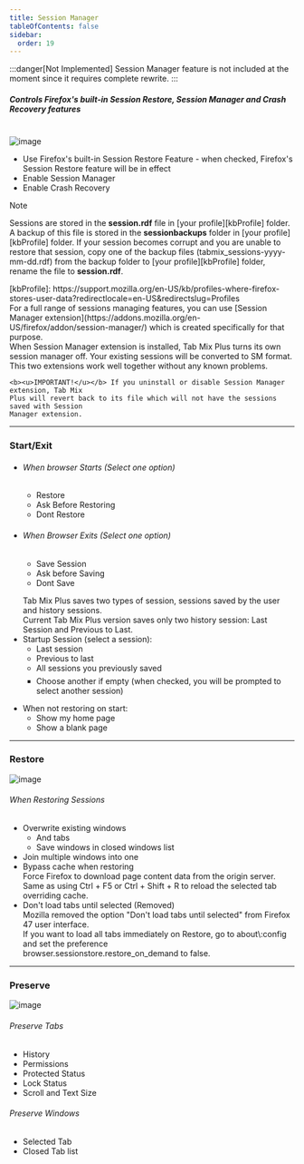 ```yaml
---
title: Session Manager
tableOfContents: false
sidebar:
  order: 19
---
```



:::danger[Not Implemented]
Session Manager feature is not included at the moment since it requires complete rewrite.
:::

##### Controls Firefox's built-in Session Restore, Session Manager and Crash Recovery features

<br />

<Image class="help-img" src={sessionStartexit} alt="image" />

<div class="topic">
  <ul class="list-disc pl-8">
    <li>
      Use Firefox's built-in Session Restore Feature - when checked, Firefox's Session Restore
      feature will be in effect
    </li>
    <li class="default">Enable Session Manager</li>
    <li class="default">Enable Crash Recovery</li>
  </ul>

  <aside aria-label="Note" class="starlight-aside starlight-aside--note">
    <p class="starlight-aside__title" aria-hidden="true">Note</p>
    <p>
      Sessions are stored in the <b>session.rdf</b> file in
      [your profile][kbProfile]
      folder. A backup of this file is stored in the <b>sessionbackups</b> folder in
      [your profile][kbProfile]
      folder. If your session becomes corrupt and you are unable to restore that session, copy
      one of the backup files (tabmix_sessions-yyyy-mm-dd.rdf) from the backup folder to
      [your profile][kbProfile]
      folder, rename the file to <b>session.rdf</b>.
    </p>
    [kbProfile]: https://support.mozilla.org/en-US/kb/profiles-where-firefox-stores-user-data?redirectlocale=en-US&redirectslug=Profiles
  </aside>
  <aside aria-label="Note" class="starlight-aside starlight-aside--note">
    For a full range of sessions managing features, you can use
    [Session Manager extension](https://addons.mozilla.org/en-US/firefox/addon/session-manager/)
    which is created specifically for that purpose.<br />
    When Session Manager extension is installed, Tab Mix Plus turns its own session manager
    off. Your existing sessions will be converted to SM format. This two extensions work well
    together without any known problems.

    <b><u>IMPORTANT!</u></b> If you uninstall or disable Session Manager extension, Tab Mix
    Plus will revert back to its file which will not have the sessions saved with Session
    Manager extension.
  </aside>
</div>

---
<div class="topic">
  <h3>Start/Exit</h3>
  <ul class="list-disc pl-8">
    <li>
      <h6>When browser Starts <span class="font-normal">(Select one option)</span></h6>
      <ul class="list-disc pl-8">
        <li>Restore</li>
        <li>Ask Before Restoring</li>
        <li class="default">Dont Restore</li>
      </ul>
    </li>
  </ul>
  <ul class="list-disc pl-8">
    <li>
      <h6>When Browser Exits <span class="font-normal">(Select one option)</span></h6>
      <ul class="list-disc pl-8">
        <li class="default">Save Session</li>
        <li>Ask before Saving</li>
        <li>Dont Save</li>
      </ul>
    </li>
  </ul>
</div>

<ul class="topic list-disc pl-8">
  Tab Mix Plus saves two types of session, sessions saved by the user and history sessions.<br />
  Current Tab Mix Plus version saves only two history session: Last Session and Previous to
  Last.<br />
  <li>
    Startup Session (select a session):
    <ul class="list-disc pl-8">
      <li class="default">Last session</li>
      <li>Previous to last</li>
      <li>All sessions you previously saved</li>
      <li style="margin-top: 6px; list-style-type: square">
        Choose another if empty (when checked, you will be prompted to select another session)
      </li>
    </ul>
  </li>
</ul>

<ul class="topic list-disc pl-8">
  <li>
    When not restoring on start:
    <ul class="circle list-disc pl-8">
      <li class="default">Show my home page</li>
      <li>Show a blank page</li>
    </ul>
  </li>
</ul>

---
<h3>Restore</h3>
<Image class="help-img" src={sessionRestore} alt="image" />

<div class="topic">
  <a name="restore"></a>
  <h6>When Restoring Sessions</h6>
  <ul class="list-disc pl-8">
    <li class="default">
      Overwrite existing windows
      <ul class="square list-disc pl-8">
        <li class="default">And tabs</li>
        <li class="default">Save windows in closed windows list</li>
      </ul>
    </li>
    <li>Join multiple windows into one</li>
    <li>
      Bypass cache when restoring
      <aside aria-label="Note" class="starlight-aside starlight-aside--note">
        Force Firefox to download page content data from the origin server. Same as using
        Ctrl + F5 or Ctrl + Shift + R to reload the selected tab overriding cache.
      </aside>
    </li>
    <li>
      Don't load tabs until selected (Removed)
      <aside aria-label="Note" class="starlight-aside starlight-aside--note">
        Mozilla removed the option "Don't load tabs until selected" from Firefox 47 user
        interface.<br />
        If you want to load all tabs immediately on Restore, go to about\:config and set the
        preference<br />
        browser.sessionstore.restore_on_demand to false.
      </aside>
    </li>
  </ul>
</div>

---
<h3>Preserve</h3>
<Image class="help-img" src={sessionPreserve} alt="image" />

<div class="topic">
  <a name="preserve"></a>
  <h6>Preserve Tabs</h6>
  <ul class="list-disc pl-8">
    <li class="default">History</li>
    <li class="default">Permissions</li>
    <li class="default">Protected Status</li>
    <li class="default">Lock Status</li>
    <li class="default">Scroll and Text Size</li>
  </ul>
</div>

<div class="topic">
  <h6>Preserve Windows</h6>
  <ul class="list-disc pl-8">
    <li class="default">Selected Tab</li>
    <li>Closed Tab list</li>
  </ul>
</div>

